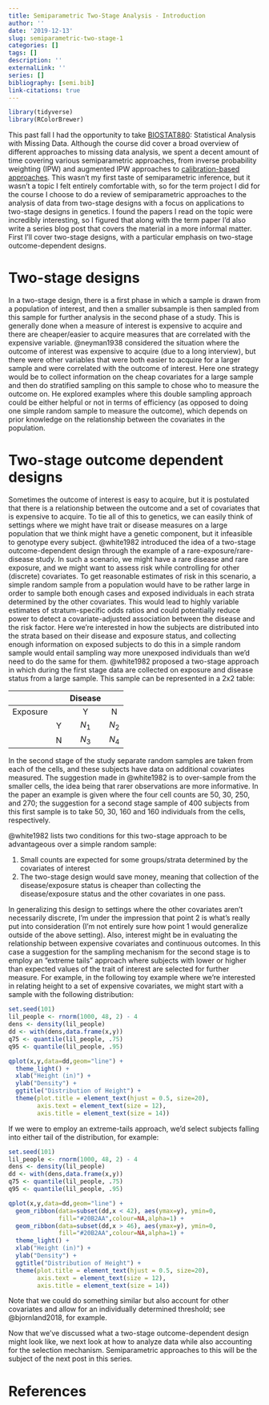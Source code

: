 ```yaml
---
title: Semiparametric Two-Stage Analysis - Introduction
author: ''
date: '2019-12-13'
slug: semiparametric-two-stage-1
categories: []
tags: []
description: ''
externalLink: ''
series: []
bibliography: [semi.bib]
link-citations: true
---
```


```r
library(tidyverse)
library(RColorBrewer)
```

This past fall I had the opportunity to take [BIOSTAT880](https://sph.umich.edu/academics/courses/course.php?courseID=BIOSTAT880): Statistical Analysis with Missing Data. Although the course did cover a broad overview of different approaches to missing data analysis, we spent a decent amount of time covering various semiparametric approaches, from inverse probability weighting (IPW) and augmented IPW approaches to [calibration-based approaches](http://citeseerx.ist.psu.edu/viewdoc/download?doi=10.1.1.1002.7547&rep=rep1&type=pdf). This wasn't my first taste of semiparametric inference, but it wasn't a topic I felt entirely comfortable with, so for the term project I did for the course I choose to do a review of semiparametric approaches to the analysis of data from two-stage designs with a focus on applications to two-stage designs in genetics. I found the papers I read on the topic were incredibly interesting, so I figured that along with the term paper I'd also write a series blog post that covers the material in a more informal matter. First I'll cover two-stage designs, with a particular emphasis on two-stage outcome-dependent designs. 

# Two-stage designs

In a two-stage design, there is a first phase in which a sample is drawn from a population of interest, and then a smaller subsample is then sampled from this sample for further analysis in the second phase of a study. This is generally done when a measure of interest is expensive to acquire and there are cheaper/easier to acquire measures that are correlated with the expensive variable. @neyman1938 considered the situation where the outcome of interest was expensive to acquire (due to a long interview), but there were other variables that were both easier to acquire for a larger sample and were correlated with the outcome of interest. Here one strategy would be to collect information on the cheap covariates for a large sample and then do stratified sampling on this sample to chose who to measure the outcome on. He explored examples where this double sampling approach could be either helpful or not in terms of efficiency (as opposed to doing one simple random sample to measure the outcome), which depends on prior knowledge on the relationship between the covariates in the population.

# Two-stage outcome dependent designs

Sometimes the outcome of interest is easy to acquire, but it is postulated that there is a relationship between the outcome and a set of covariates that is expensive to acquire. To tie all of this to genetics, we can easily think of settings where we might have trait or disease measures on a large population that we think might have a genetic component, but it infeasible to genotype every subject. @white1982 introduced the idea of a two-stage outcome-dependent design through the example of a rare-exposure/rare-disease study. In such a scenario, we might have a rare disease and rare exposure, and we might want to assess risk while controlling for other (discrete) covariates. To get reasonable estimates of risk in this scenario, a simple random sample from a population would have to be rather large in order to sample both enough cases and exposed individuals in each strata determined by the other covariates. This would lead to highly variable estimates of stratum-specific odds ratios and could potentially reduce power to detect a covariate-adjusted association between the disease and the risk factor. Here we're interested in how the subjects are distributed into the strata based on their disease and exposure status, and collecting enough information on exposed subjects to do this in a simple random sample would entail sampling way more unexposed individuals than we'd need to do the same for them. @white1982 proposed a two-stage approach in which during the first stage data are collected on exposure and disease status from a large sample. This sample can be represented in a 2x2 table:

<center>

|  | |Disease| |
|:-:|:-:|:-:|:-:|
|Exposure  | | Y | N |
|  | Y | $N_1$ | $N_2$ |
|  | N | $N_3$ | $N_4$ |

</center>

In the second stage of the study separate random samples are taken from each of the cells, and these subjects have data on additional covariates measured. The suggestion made in @white1982 is to over-sample from the smaller cells, the idea being that rarer observations are more informative. In the paper an example is given where the four cell counts are 50, 30, 250, and 270; the suggestion for a second stage sample of 400 subjects from this first sample is to take 50, 30, 160 and 160 individuals from the cells, respectively. 

@white1982 lists two conditions for this two-stage approach to be advantageous over a simple random sample:

1. Small counts are expected for some groups/strata determined by the covariates of interest
2. The two-stage design would save money, meaning that collection of the disease/exposure status is cheaper than collecting the disease/exposure status and the other covariates in one pass.

In generalizing this design to settings where the other covariates aren't necessarily discrete, I'm under the impression that point 2 is what's really put into consideration (I'm not entirely sure how point 1 would generalize outside of the above setting). Also, interest might be in evaluating the relationship between expensive covariates and continuous outcomes. In this case a suggestion for the sampling mechanism for the second stage is to employ an "extreme tails" approach where subjects with lower or higher than expected values of the trait of interest are selected for further measure. For example, in the following toy example where we're interested in relating height to a set of expensive covariates, we might start with a sample with the following distribution:

```r
set.seed(101)
lil_people <- rnorm(1000, 48, 2) - 4
dens <- density(lil_people)
dd <- with(dens,data.frame(x,y))
q75 <- quantile(lil_people, .75)
q95 <- quantile(lil_people, .95)

qplot(x,y,data=dd,geom="line") +
  theme_light() +
  xlab("Height (in)") + 
  ylab("Density") +
  ggtitle("Distribution of Height") +
  theme(plot.title = element_text(hjust = 0.5, size=20),
        axis.text = element_text(size = 12),
        axis.title = element_text(size = 14))
```

If we were to employ an extreme-tails approach, we'd select subjects falling into either tail of the distribution, for example:

```r
set.seed(101)
lil_people <- rnorm(1000, 48, 2) - 4
dens <- density(lil_people)
dd <- with(dens,data.frame(x,y))
q75 <- quantile(lil_people, .75)
q95 <- quantile(lil_people, .95)

qplot(x,y,data=dd,geom="line") +
  geom_ribbon(data=subset(dd,x < 42), aes(ymax=y), ymin=0,
              fill="#20B2AA",colour=NA,alpha=1) +
  geom_ribbon(data=subset(dd,x > 46), aes(ymax=y), ymin=0,
              fill="#20B2AA",colour=NA,alpha=1) +
  theme_light() +
  xlab("Height (in)") + 
  ylab("Density") +
  ggtitle("Distribution of Height") +
  theme(plot.title = element_text(hjust = 0.5, size=20),
        axis.text = element_text(size = 12),
        axis.title = element_text(size = 14))
```

Note that we could do something similar but also account for other covariates and allow for an individually determined threshold; see @bjornland2018, for example.

Now that we've discussed what a two-stage outcome-dependent design might look like, we next look at how to analyze data while also accounting for the selection mechanism. Semiparametric approaches to this will be the subject of the next post in this series.

# References